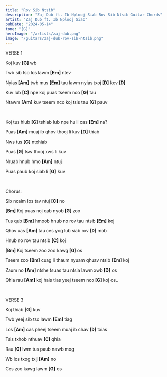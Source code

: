 ```yaml
---
title: "Rov Sib Ntsib"
description: "Zaj Dub ft. Ib Nplooj Siab Rov Sib Ntsib Guitar Chords"
artist: "Zaj Dub ft. Ib Nplooj Siab"
pubDate: "2024-05-14"
tone: "[G]"
heroImage: "/artists/zaj-dub.png"
image: "/guitars/zaj-dub-rov-sib-ntsib.png"
---
```


VERSE 1

Koj kuv <b>[G]</b> wb

Twb sib tso los lawm <b>[Em]</b> ntev

Nyias <b>[Am]</b> twb mus <b>[Em]</b> tau lawm nyias txoj <b>[D]</b> kev <b>[D]</b>

Kuv lub <b>[C]</b> npe koj puas tseem nco <b>[G]</b> tau

Ntawm <b>[Am]</b> kuv tseem nco koj tsis tau <b>[G]</b> pauv

<br />

Koj tus hlub <b>[G]</b> tshiab lub npe hu li cas <b>[Em]</b> na?

Puas <b>[Am]</b> muaj ib qhov thooj li kuv <b>[D]</b> thiab

Nws tus <b>[C]</b> ntxhiab

Puas <b>[G]</b> tsw thooj xws li kuv

Nruab hnub hmo <b>[Am]</b> ntuj

Puas paub koj siab li <b>[G]</b> kuv

<br />

Chorus:

Sib ncaim los tav ntuj <b>[C]</b> no

<b>[Bm]</b> Koj puas noj qab nyob <b>[G]</b> zoo

Tus qub <b>[Bm]</b> hmoob hnub no rov tau ntsib <b>[Em]</b> koj

Qhov uas <b>[Am]</b> tau ces yog lub siab rov <b>[D]</b> mob

Hnub no rov tau ntsib <b>[C]</b> koj

<b>[Bm]</b> Koj tseem zoo zoo kawg <b>[G]</b> os

Tseem zoo <b>[Bm]</b> cuag li thaum nyuam qhuav ntsib <b>[Em]</b> koj

Zaum no <b>[Am]</b> ntshe tsuas tau ntsia lawm xwb <b>[D]</b> os

Qhia rau <b>[Am]</b> koj hais tias yeej tseem nco <b>[G]</b> koj os..

<br />

VERSE 3

Koj thiab <b>[G]</b> kuv

Twb yeej sib tso lawm <b>[Em]</b> tiag

Los <b>[Am]</b> cas pheej tseem muaj ib chav <b>[D]</b> txias

Tsis txhob nthuav <b>[C]</b> qhia

Rau <b>[G]</b> lwm tus paub nawb mog

Wb los txog txij <b>[Am]</b> no

Ces zoo kawg lawm <b>[G]</b> os
